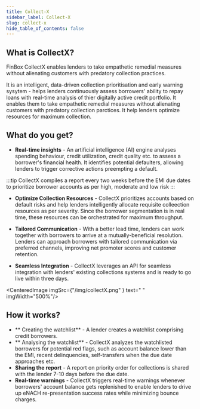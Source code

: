 ```yaml
---
title: Collect-X
sidebar_label: Collect-X
slug: collect-x
hide_table_of_contents: false
---
```




## What is CollectX?

FinBox CollectX enables lenders to take empathetic remedial measures without alienating customers with predatory collection practices.

It is an intelligent, data-driven  collection prioritisation and early warning sysytem - helps lenders continuously assess borrowers' ability to repay loans with real-time analysis of thier digitally active credit portfolio. It enables them to take empathetic remedial measures without alienating customers with predatory collection parctices. It help lenders optimize resources for maximum collection.

## What do you get?

* **Real-time insights** - An artificial intelligence (AI) engine analyses spending behaviour, credit utilization, credit quality etc. to assess a borrower's financial health. It identifies potential defaulters, allowing lenders to trigger corrective actions preempting a default.

:::tip CollectX compiles a report every two weeks before the EMI due dates to prioritize borrower accounts as per high, moderate and low risk
::: 
* **Optimize Collection Resources** - CollectX prioritizes accounts based on default risks and help lenders intelligently allocate requisite colleection resources as per severity. Since the borrower segmentation is in real time, these resources can be orchestrated for maximum throughput.

* **Tailored Communication** - With a better lead time, lenders can work together with borrowers to arrive at a mutually-beneficial resolution. Lenders can  approach borrowers with tailored communication via preferred channels, improving net promoter scores and customer retention.

* **Seamless Integration** - CollectX leverages an API for seamless integration with lenders' existing collections systems and is ready to go live within three days.

<CenteredImage  imgSrc={"/img/collectX.png" } text=" " imgWidth="500%"/>

## How it works?

* ** Creating the watchlist** - A lender creates a watchlist comprising credit borrowers.
* ** Analysing the watchlist** - CollectX analyzes the watchlisted borrowers for potential red flags, such as account balance lower than the EMI, recent delinquencies, self-transfers when the due date approaches etc.
* **Sharing the report** - A report on priority order for collections is shared with the lender 7-10 days before the due date.
* **Real-time warnings** - CollectX triggers real-time warnings whenever borrowers' account balance gets replenished to enable lenders to drive up eNACH re-presentation success rates while minimizing bounce charges.


